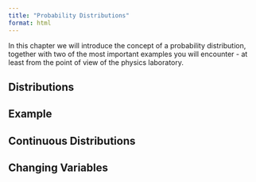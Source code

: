 ```yaml
---
title: "Probability Distributions"
format: html
---
```


In this chapter we will introduce the concept of a probability distribution, together with two of the most important examples you will encounter - at least from the point of view of the physics laboratory.

## Distributions

## Example

## Continuous Distributions

## Changing Variables

